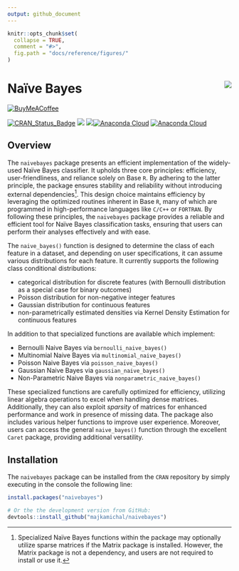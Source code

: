 ```yaml
---
output: github_document
---
```


<!-- README.md is generated from README.Rmd. Please edit that file -->

```r
knitr::opts_chunk$set(
  collapse = TRUE,
  comment = "#>",
  fig.path = "docs/reference/figures/"
)
```


# Na&iuml;ve Bayes <img src="man/figures/logo.png" align="right" />

<!-- badges: start -->

[![BuyMeACoffee](https://img.buymeacoffee.com/button-api/?text=Buy me a coffee&emoji=&slug=michalmajka&button_colour=5F7FFF&font_colour=ffffff&font_family=Cookie&outline_colour=000000&coffee_colour=FFDD00)](https://www.buymeacoffee.com/michalmajka)

[![CRAN_Status_Badge](http://www.r-pkg.org/badges/version/naivebayes)](https://cran.r-project.org/package=naivebayes)
[![](http://cranlogs.r-pkg.org/badges/naivebayes)](http://cran.rstudio.com/web/packages/naivebayes/index.html)
[![](http://cranlogs.r-pkg.org/badges/grand-total/naivebayes?color=blue)](https://cran.r-project.org/package=naivebayes)[![Anaconda Cloud](https://anaconda.org/conda-forge/r-naivebayes/badges/version.svg?=style=flat-square&color=green)](https://anaconda.org/conda-forge/r-naivebayes/)
[![Anaconda Cloud](https://anaconda.org/conda-forge/r-naivebayes/badges/downloads.svg?color=blue)](https://anaconda.org/conda-forge/r-naivebayes/)

<!-- badges: end -->


## Overview

The `naivebayes` package presents an efficient implementation of the widely-used Naïve Bayes classifier. It upholds three core principles: efficiency, user-friendliness, and reliance solely on Base `R`. By adhering to the latter principle, the package ensures stability and reliability without introducing external dependencies^[Specialized Naïve Bayes functions within the package may optionally utilize sparse matrices if the Matrix package is installed. However, the Matrix package is not a dependency, and users are not required to install or use it.]. This design choice maintains efficiency by leveraging the optimized routines inherent in Base `R`, many of which are programmed in high-performance languages like `C/C++` or `FORTRAN`. By following these principles, the `naivebayes` package provides a reliable and efficient tool for Naïve Bayes classification tasks, ensuring that users can perform their analyses effectively and with ease. 

The `naive_bayes()` function is designed to determine the class of each feature in a dataset, and depending on user specifications, it can assume various distributions for each feature. It currently supports the following class conditional distributions:

  - categorical distribution for discrete features (with Bernoulli distribution as a special case for binary outcomes)
  - Poisson distribution for non-negative integer features
  - Gaussian distribution for continuous features 
  - non-parametrically estimated densities via Kernel Density Estimation for continuous features

In addition to that specialized functions are available which implement:

 - Bernoulli Naive Bayes via `bernoulli_naive_bayes()`
 - Multinomial Naive Bayes via `multinomial_naive_bayes()`
 - Poisson Naive Bayes via `poisson_naive_bayes()`
 - Gaussian Naive Bayes via `gaussian_naive_bayes()`
 - Non-Parametric Naive Bayes via `nonparametric_naive_bayes()`

These specialized functions are carefully optimized for efficiency, utilizing linear algebra operations to excel when handling dense matrices. Additionally, they can also exploit *sparsity* of matrices for enhanced performance and work in presence of missing data. The package also includes various helper functions to improve user experience. Moreover, users can access the general `naive_bayes()` function through the excellent `Caret` package, providing additional versatility.


## Installation

The `naivebayes` package can be installed from the `CRAN` repository by simply executing in the console the following line:

```r
install.packages("naivebayes")

# Or the the development version from GitHub:
devtools::install_github("majkamichal/naivebayes")
```



